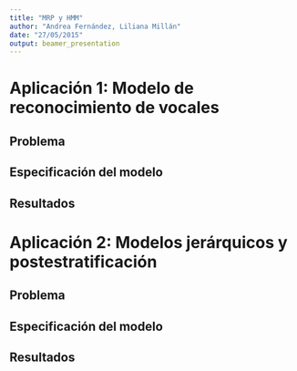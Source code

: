 ```yaml
---
title: "MRP y HMM"
author: "Andrea Fernández, Liliana Millán"
date: "27/05/2015"
output: beamer_presentation
---
```


# Aplicación 1: Modelo de reconocimiento de vocales

## Problema 

## Especificación del modelo

## Resultados

# Aplicación 2: Modelos jerárquicos y postestratificación

## Problema 

## Especificación del modelo

## Resultados


